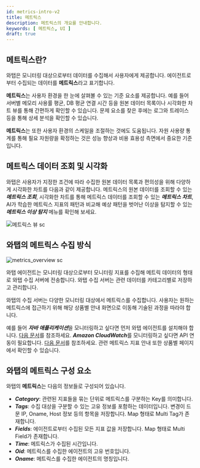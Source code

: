 ```yaml
---
id: metrics-intro-v2
title: 메트릭스
description: 메트릭스의 개요를 안내합니다. 
keywords: [ 메트릭스, UI ]
draft: true
---
```



## 메트릭스란?

와탭은 모니터링 대상으로부터 데이터를 수집해서 사용자에게 제공합니다. 에이전트로부터 수집되는 데이터를 **메트릭스**라고 표기합니다. 

**메트릭스**는 사용자 환경을 한 눈에 살펴볼 수 있는 기준 요소를 제공합니다. 예를 들어 서버별 메모리 사용률 평균, DB 평균 연결 시간 등을 원본 데이터 목록이나 시각화한 차트 뷰를 통해 간편하게 확인할 수 있습니다. 문제 요소를 찾은 후에는 로그와 트레이스 등을 통해 상세 분석을 확인할 수 있습니다. 

**메트릭스**는 또한 사용자 환경의 스케일을 조절하는 것에도 도움됩니다. 자원 사용량 통계를 통해 필요 자원량을 확정하는 것은 성능 향상과 비용 효용성 측면에서 중요한 기준입니다.

## 메트릭스 데이터 조회 및 시각화

와탭은 사용자가 지정한 조건에 따라 수집한 원본 데이터 목록과 편의성을 위해 다양하게 시각화한 차트를 다음과 같이 제공합니다. 메트릭스의 원본 데이터를 조회할 수 있는 ***메트릭스 조회***, 시각화한 차트를 통해 메트릭스 데이터를 조회할 수 있는 ***메트릭스 차트***, AI가 학습한 메트릭스 지표의 패턴과 비교해 예상 패턴을 벗어난 이상을 탐지할 수 있는 ***메트릭스 이상 탐지*** 메뉴를 확인해 보세요.

![메트릭스 뷰 sc](/img/metrics-views.png)

## 와탭의 메트릭스 수집 방식

<div style={{textAlign: 'center'}}>

![metrics_overview sc](/img/metrics-overview.png)

</div>

와탭 에이전트는 모니터링 대상으로부터 모니터링 지표를 수집해 메트릭 데이터의 형태로 와탭 수집 서버에 전송합니다. 와탭 수집 서버는 관련 데이터를 카테고리별로 저장하고 관리합니다. 

와탭의 수집 서버는 다양한 모니터링 대상에서 메트릭스를 수집합니다. 사용자는 원하는 메트릭스에 접근하기 위해 해당 상품별 안내 화면으로 이동해 기술된 과정을 따라야 합니다. 

예를 들어 ***자바 애플리케이션***을 모니터링하고 싶다면 먼저 와탭 에이전트를 설치해야 합니다. [다음 문서](../java/install-agent)를 참조하세요. ***Amazon CloudWatch***를 모니터링하고 싶다면 API 연동이 필요합니다. [다음 문서](../amazon-cloudwatch/install-agent)를 참조하세요. 관련 메트릭스 지표 안내 또한 상품별 페이지에서 확인할 수 있습니다.


## 와탭의 메트릭스 구성 요소

와탭의 **메트릭스**는 다음의 정보들로 구성되어 있습니다.

* ***Category***: 관련된 지표들을 묶는 단위로 메트릭스를 구분하는 Key를 의미합니다.
* ***Tags***: 수집 대상을 구분할 수 있는 고유 정보를 포함하는 데이터입니다. 변경이 드문 IP, Oname, Host 정보 등의 항목을 저장합니다. Map 형태로 Multi Tag가 존재합니다.
* ***Fields***: 에이전트로부터 수집된 모든 지표 값을 저장합니다. Map 형태로 Multi Field가 존재합니다.
* ***Time***: 메트릭스가 수집된 시간입니다.
* ***Oid***: 메트릭스를 수집한 에이전트의 고유 번호입니다.
* ***Oname***: 메트릭스를 수집한 에이전트의 명칭입니다.